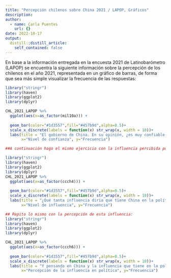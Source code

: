 ```yaml
---
title: "Percepción chilenos sobre China 2021 / LAPOP, Gráficos"
description: 
author:
  - name: Carla Puentes
    url: {}
date: 2022-10-17
output:
  distill::distill_article:
    self_contained: false
---
```


En base a la información entregada en la encuesta 2021 de Latinobarómetro (LAPOP) se encuentra la siguiente información sobre la percepción de los chilenos en el año 2021, representada en un gráfico de barras, de forma que sea más simple visualizar la frecuencia de las respuestas:

```r
library("stringr")   
library(haven)
library(ggplot2)
library(dplyr)

CHL_2021_LAPOP %>% 
  ggplot(aes(x=as_factor(mil10a))) +
  
  geom_bar(color="#1d3557",fill="#457b9d",alpha=0.5)+
  scale_x_discrete(labels = function(x) str_wrap(x, width = 10))+
  labs(title = "El gobierno de China. En su opinión, ¿es muy confiable, algo confiable, poco confiable, nada confiable, o no tiene opinión?",
       x="Nivel de confianza", y="Frecuencia")
```

```r

##A continuación hago el mismo ejercicio con la influencia percibida por chilenos de China sobre la política chilena:

library("stringr")   
library(haven)
library(ggplot2)
library(dplyr)
CHL_2021_LAPOP %>% 
  ggplot(aes(x=as_factor(ccch4))) +
  
  geom_bar(color="#1d3557",fill="#457b9d",alpha=0.5)+
  scale_x_discrete(labels = function(x) str_wrap(x, width = 10))+
  labs(title = "¿Qué tanta influencia diría que tiene China en la política de Chile?",
       x="Nivel de influencia", y="Frecuencia")
```

```r

## Repito lo mismo con la percepción de esta influencia:
library("stringr")   
library(haven)
library(ggplot2)
library(dplyr)

CHL_2021_LAPOP %>% 
  ggplot(aes(x=as_factor(ccch6))) +
  
  geom_bar(color="#1d3557",fill="#457b9d",alpha=0.5)+
  scale_x_discrete(labels = function(x) str_wrap(x, width = 10))+
  labs(title = "Y pensando en China y la influencia que tiene en la política de Chile. ¿Cree usted que esa influencia es...",
       x="Percepción de la influencia en política", y="Frecuencia")
```

